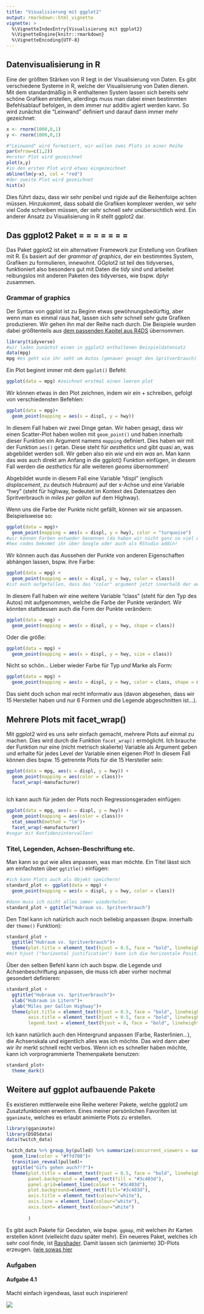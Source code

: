 ```yaml
---
title: "Visualisierung mit ggplot2"
output: rmarkdown::html_vignette
vignette: >
  %\VignetteIndexEntry{Visualisierung mit ggplot2}
  %\VignetteEngine{knitr::rmarkdown}
  %\VignetteEncoding{UTF-8}
---
```



## Datenvisualisierung in R

Eine der größten Stärken von R liegt in der Visualisierung von Daten. Es gibt verschiedene Systeme in R, welche der Visualisierung von Daten dienen. Mit dem standardmäßig in R enthaltenen System lassen sich bereits sehr schöne Grafiken erstellen, allerdings muss man dabei einen bestimmten Befehlsablauf befolgen, in dem immer nur additiv agiert werden kann. So wird zunächst die "Leinwand" definiert und darauf dann immer mehr gezeichnet:

```r

x <- rnorm(1000,0,1)
y <- rnorm(1000,0,1)

#"Leinwand" wird formatiert, wir wollen zwei Plots in einer Reihe
par(mfrow=c(1,2))
#erster Plot wird gezeichnet
plot(x,y)
#in den ersten Plot wird etwas eingezeichnet
abline(lm(y~x), col = "red")
#der zweite Plot wird gezeichnet
hist(x)

```

Dies führt dazu, dass wir sehr penibel und rigide auf die Reihenfolge achten müssen. Hinzukommt, dass sobald die Grafiken komplexer werden, wir sehr viel Code schreiben müssen, der sehr schnell sehr unübersichtlich wird. Ein anderer Ansatz zu Visualisierung in R stellt ggplot2 dar.

## Das ggplot2 Paket = = = = = = = 

Das Paket ggplot2 ist ein alternativer Framework zur Erstellung von Grafiken mit R. Es basiert auf der _grammar of graphics_, der ein bestimmtes System, Grafiken zu formulieren, innewohnt. GGplot2 ist teil des tidyverses, funktioniert also besonders gut mit Daten die _tidy_ sind und arbeitet reibungslos mit anderen Paketen des tidyverses, wie bspw. dplyr zusammen.


### Grammar of graphics

Der Syntax von ggplot ist zu Beginn etwas gewöhnungsbedürftig, aber wenn man es einmal raus hat, lassen sich sehr schnell sehr gute Grafiken produzieren. Wir gehen ihn mal der Reihe nach durch. Die Beispiele wurden dabei größtenteils aus [dem passenden Kapitel aus R4DS](https://r4ds.had.co.nz/data-visualisation.html) übernommen.

```r
library(tidyverse)
#wir laden zunächst einen in ggplot2 enthaltenen Beispieldatensatz
data(mpg)
mpg #es geht wie ihr seht um Autos (genauer gesagt den Spritverbrauch)

```
Ein Plot beginnt immer mit dem `ggplot()` Befehl:

```r
ggplot(data = mpg) #zeichnet erstmal einen leeren plot

```
Wir können etwas in den Plot zeichnen, indem wir ein + schreiben, gefolgt von verschiedensten Befehlen:

```r
ggplot(data = mpg)+
  geom_point(mapping = aes(x = displ, y = hwy))
```

In diesem Fall haben wir zwei Dinge getan. Wir haben gesagt, dass wir einen Scatter-Plot haben wollen mit `geom_point()` und haben innerhalb dieser Funktion ein Argument namens `mapping` definiert. Dies haben wir mit der Funktion `aes()` getan. Diese steht für _aesthetics_ und gibt quasi an, was abgebildet werden soll. Wir geben also ein *wie* und ein *was* an. Man kann das *was* auch direkt am Anfang in die ggplot() Funktion einfügen, in diesem Fall werden die _aesthetics_ für alle weiteren _geoms_ übernommen!

Abgebildet wurde in diesem Fall eine Variable "displ" (englisch _displacement_, zu deutsch _Hubraum_) auf der x-Achse und eine Variable "hwy" (steht für highway, bedeutet im Kontext des Datensatzes den Spritverbrauch in _miles per gallon_ auf dem Highway). 

Wenn uns die Farbe der Punkte nicht gefällt, können wir sie anpassen. Beispielsweise so:

```r
ggplot(data = mpg)+
  geom_point(mapping = aes(x = displ, y = hwy), color = "turquoise")
#wir können Farben entweder benennen (da haben wir nicht ganz so viel Auswahl), oder wir benutzen einen sogenannten "hexcode", das sieht dann bspw. so aus: #0af0cd
#hex codes bekommt ihr über Google oder auch als RStudio addin!
```



Wir können auch das Aussehen der Punkte von anderen Eigenschaften abhängen lassen, bspw. ihre Farbe:

```r
ggplot(data = mpg) + 
  geom_point(mapping = aes(x = displ, y = hwy, color = class))
#ist euch aufgefallen, dass das "color" argument jetzt innerhalb der aes() Funktion steht?
```

In diesem Fall haben wir eine weitere Variable "class" (steht für den Typ des Autos) mit aufgenommen, welche die Farbe der Punkte verändert. Wir könnten stattdessen auch die Form der Punkte verändern:


```r
ggplot(data = mpg) + 
  geom_point(mapping = aes(x = displ, y = hwy, shape = class))
```

Oder die größe:


```r
ggplot(data = mpg) + 
  geom_point(mapping = aes(x = displ, y = hwy, size = class))

```

Nicht so schön... Lieber wieder Farbe für Typ *und* Marke als Form:


```r

ggplot(data = mpg) + 
  geom_point(mapping = aes(x = displ, y = hwy, color = class, shape = manufacturer))
```

Das sieht doch schon mal recht informativ aus (davon abgesehen, dass wir 15 Hersteller haben und nur 6 Formen und die Legende abgeschnitten ist...).


## Mehrere Plots mit facet_wrap()

Mit ggplot2 wird es uns sehr einfach gemacht, mehrere Plots auf einmal zu machen. Dies wird durch die Funktion `facet_wrap()` ermöglicht. Ich brauche der Funktion nur eine (nicht metrisch skalierte) Variable als Argument geben und erhalte für jedes Level der Variable einen eigenen Plot! In diesem Fall können dies bspw. 15 getrennte Plots für die 15 Hersteller sein:

```r

ggplot(data = mpg, aes(x = displ, y = hwy)) + 
  geom_point(mapping = aes(color = class))+
  facet_wrap(~manufacturer)
               

```

Ich kann auch für jeden der Plots noch Regressionsgeraden einfügen:

```r

ggplot(data = mpg, aes(x = displ, y = hwy)) + 
  geom_point(mapping = aes(color = class))+
  stat_smooth(method = "lm")+
  facet_wrap(~manufacturer)
#sogar mit Konfidenzintervallen!               

```


### Titel, Legenden, Achsen-Beschriftung etc.

Man kann so gut wie alles anpassen, was man möchte. Ein Titel lässt sich am einfachsten über `ggtitle()` einfügen:

```r
#ich kann Plots auch als Objekt speichern!
standard_plot <- ggplot(data = mpg) + 
  geom_point(mapping = aes(x = displ, y = hwy, color = class))

#dann muss ich nicht alles immer wiederholen:
standard_plot + ggtitle("Hubraum vs. Spritverbrauch")
```


Den Titel kann ich natürlich auch noch beliebig anpassen (bspw. innerhalb der `theme()` Funktion):

```r
standard_plot +
  ggtitle("Hubraum vs. Spritverbrauch")+
  theme(plot.title = element_text(hjust = 0.5, face = "bold", lineheight = 1, colour = "black"))
#mit hjust ("horizontal justification") kann ich die horizontale Position definieren, in diesem Fall 0.5 = mittig
```

Über den selben Befehl kann ich auch bspw. die Legende und Achsenbeschriftung anpassen, die muss ich aber vorher nochmal gesondert definieren:

```r
standard_plot +
  ggtitle("Hubraum vs. Spritverbrauch")+
  xlab("Hubraum in Litern")+
  ylab("Miles per Gallon Highway")+
  theme(plot.title = element_text(hjust = 0.5, face = "bold", lineheight = 2, colour = "black"),
        axis.title = element_text(hjust = 0.5, face = "bold", lineheight = 0.5, colour = "grey"),
        legend.text = element_text(hjust = 0, face = "bold", lineheight = 0.2, colour = "grey"))

```

Ich kann natürlich auch den Hintergrund anpassen (Farbe, Rasterlinien...), die Achsenskala und eigentlich alles was ich möchte. Das wird dann aber wir ihr merkt schnell recht verbos. Wenn ich es schneller haben möchte, kann ich vorprogrammierte Themenpakete benutzen:

```r
standard_plot+
  theme_dark()
```











## Weitere auf ggplot aufbauende Pakete

Es existieren mittlerweile eine Reihe weiterer Pakete, welche ggplot2 um Zusatzfunktionen erweitern. Eines meiner persönlichen Favoriten ist `gganimate`, welches es erlaubt animierte Plots zu erstellen. 

```r
library(gganimate)
library(DSOSdata)
data(twitch_data)

twitch_data %>% group_by(pulled) %>% summarize(concurrent_viewers = sum(viewer_count)) %>% ggplot(aes(x=pulled, y=concurrent_viewers))+
  geom_line(color = "#ffd700")+
  transition_reveal(pulled)+
  ggtitle("Gifs gehen auch?!?")+
  theme(plot.title = element_text(hjust = 0.5, face = "bold", lineheight = 1, colour = "white"),
        panel.background = element_rect(fill = "#3c403d"),
        panel.grid=element_line(colour = "#3c403d"),
        plot.background=element_rect(fill="#3c403d"),
        axis.title = element_text(colour="white"),
        axis.line = element_line(colour="white"),
        axis.text= element_text(colour="white")
   
        )


```



Es gibt auch Pakete für Geodaten, wie bspw. `ggmap`, mit welchen ihr Karten erstellen könnt (vielleicht dazu später mehr). Ein neueres Paket, welches ich sehr cool finde, ist [Rayshader](https://www.rayshader.com). Damit lassen sich (animierte) 3D-Plots erzeugen. ([wie sowas hier](https://twitter.com/tylermorganwall/status/1134069089087950848?lang=de)

### Aufgaben

#### Aufgabe 4.1

Macht einfach irgendwas, lasst euch inspirieren!

![](https://upload.wikimedia.org/wikipedia/en/7/70/Bob_at_Easel.jpg)
